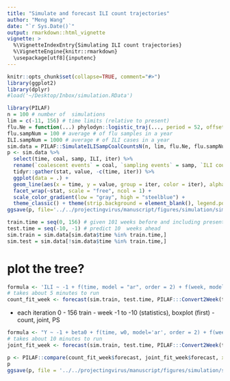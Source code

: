 ```yaml
---
title: "Simulate and forecast ILI count trajectories"
author: "Meng Wang"
date: "`r Sys.Date()`"
output: rmarkdown::html_vignette
vignette: >
  %\VignetteIndexEntry{Simulating ILI count trajectories}
  %\VignetteEngine{knitr::rmarkdown}
  \usepackage[utf8]{inputenc}
---
```


```r
knitr::opts_chunk$set(collapse=TRUE, comment="#>")
library(ggplot2)
library(dplyr)
#load('~/Desktop/Inbox/simulation.RData')
```


```r
library(PILAF)
n = 100 # number of  simulations
lim = c(-11, 156) # time limits (relative to present)
flu.Ne = function(...) phylodyn::logistic_traj(..., period = 52, offset = 26)
flu.sampNum = 100 # average # of flu samples in a year
ILI.sampNum = 1000 # average # of ILI cases in a year
sim.data = PILAF::SimulateILISampCoalCountsN(n, lim, flu.Ne, flu.sampNum, ILI.sampNum)
p <- sim.data %>%
  select(time, coal, samp, ILI, iter) %>%
  rename(`coalescent events` = coal, `sampling events` = samp, `ILI counts` = ILI) %>%
  tidyr::gather(stat, value, -c(time, iter)) %>%
  ggplot(data = .) +
  geom_line(aes(x = time, y = value, group = iter, color = iter), alpha = 0.5, size = 0.1) +
  facet_wrap(~stat, scale = "free", ncol = 1) +
  scale_color_gradient(low = "gray", high = "steelblue") +
  theme_classic() + theme(strip.background = element_blank(), legend.position = "none")
ggsave(p, file='../../projectingvirus/manuscript/figures/simulation/simulatedTraj.pdf', width = 5, height = 5)

train.time = seq(0, 156) # given 101 weeks before and including present
test.time = seq(-10, -1) # predict 10  weeks ahead
sim.train = sim.data[sim.data$time %in% train.time,]
sim.test = sim.data[!sim.data$time %in% train.time,]
```

# plot the tree?


```r
formula <- 'ILI ~ -1 + f(time, model = "ar", order = 2) + f(week, model = "rw1", cyclic = T, constr = F)'
# takes about 5 minutes to run
count_fit_week <- forecast(sim.train, test.time, PILAF:::Convert2Week(test.time), formula = formula, return_model = T, verbose = T) 
```

- each iteration 0 - 156 train - week -1 to -10 (statistics), boxplot (first) - count, joint, PS

```r
formula <- "Y ~ -1 + beta0 + f(time, w0, model='ar', order = 2) + f(week, w0, model='rw1', cyclic = T, constr = F) + f(time2, w, copy = 'time') + f(week2, w, copy = 'week')"
# takes about 10 minutes to run 
joint_fit_week <- forecast(sim.train, test.time, PILAF:::Convert2Week(test.time), formula = formula, return_model = T, method = 'joint', verbose = T)
```

```r
p <- PILAF::compare(count_fit_week$forecast, joint_fit_week$forecast, xlabel = 'count', ylabel = 'joint', sim.test)
p
ggsave(p, file = '../../projectingvirus/manuscript/figures/simulation/simulation-results.pdf', width = 5, height = 5)
```
